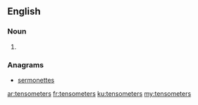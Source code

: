 ==English==

===Noun===
{{head|en|plural}}

# {{plural of|tensometer|lang=en|nocat=1}}

===Anagrams===
* [[sermonettes#English|sermonettes]]

[[ar:tensometers]]
[[fr:tensometers]]
[[ku:tensometers]]
[[my:tensometers]]